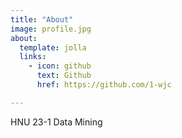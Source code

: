 ```yaml
---
title: "About"
image: profile.jpg
about:
  template: jolla
  links:
    - icon: github
      text: Github
      href: https://github.com/1-wjc

---
```


HNU 23-1 Data Mining
